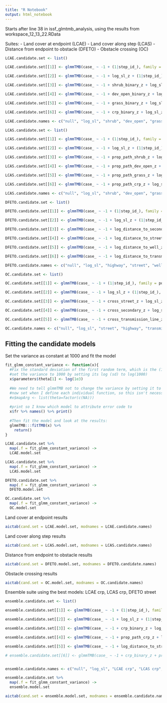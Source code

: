 ```yaml
---
title: "R Notebook"
output: html_notebook
---
```

Starts after line 38 in issf_glmtmb_analysis, using the results from workspace_12_13_22.RData

Suites:
- Land cover at endpoint (LCAE)
- Land cover along step (LCAS)
- Distance from endpoint to obstacle (DFETO)
- Obstacle crossing (OC)

```r
LCAE.candidate.set <- list()

LCAE.candidate.set[[1]] <- glmmTMB(case_ ~ -1 + (1|step_id_), family = poisson, data = ssf_data, doFit = FALSE, map = list(theta=factor(c(NA)))) #Null

LCAE.candidate.set[[2]] <- glmmTMB(case_ ~ -1 + log_sl_z + (1|step_id_), family = poisson, data = ssf_data, doFit = FALSE, map = list(theta=factor(c(NA)))) #step length

LCAE.candidate.set[[3]] <- glmmTMB(case_ ~ -1 + shrub_binary_z + log_sl_z + (1|step_id_) + (0 + shrub_binary_z|Haukos_SatID), family = poisson, data = ssf_data, doFit = FALSE, map = list(theta=factor(c(NA, 1))))

LCAE.candidate.set[[4]] <- glmmTMB(case_ ~ -1 + dev_open_binary_z + log_sl_z + (1|step_id_) + (0 + dev_open_binary_z|Haukos_SatID), family = poisson, data = ssf_data, doFit = FALSE, map = list(theta=factor(c(NA, 1))))

LCAE.candidate.set[[5]] <- glmmTMB(case_ ~ -1 + grass_binary_z + log_sl_z + (1|step_id_) + (0 + grass_binary_z|Haukos_SatID), family = poisson, data = ssf_data, doFit = FALSE, map = list(theta=factor(c(NA, 1))))

LCAE.candidate.set[[6]] <- glmmTMB(case_ ~ -1 + crp_binary_z + log_sl_z + (1|step_id_) + (0 + crp_binary_z|Haukos_SatID), family = poisson, data = ssf_data, doFit = FALSE, map = list(theta=factor(c(NA, 1))))

LCAE.candidate.names <- c("null", "log_sl", "shrub", "dev_open", "grass", "crp")
```

```r
LCAS.candidate.set <- list()

LCAS.candidate.set[[1]] <- glmmTMB(case_ ~ -1 + (1|step_id_), family = poisson, data = ssf_data, doFit = FALSE, map = list(theta=factor(c(NA)))) #Null

LCAS.candidate.set[[2]] <- glmmTMB(case_ ~ -1 + log_sl_z + (1|step_id_), family = poisson, data = ssf_data, doFit = FALSE, map = list(theta=factor(c(NA)))) #step length

LCAS.candidate.set[[3]] <- glmmTMB(case_ ~ -1 + prop_path_shrub_z + log_sl_z + (1|step_id_) + (0 + prop_path_shrub_z|Haukos_SatID), family = poisson, data = ssf_data, doFit = FALSE, map = list(theta=factor(c(NA, 1))))

LCAS.candidate.set[[4]] <- glmmTMB(case_ ~ -1 + prop_path_dev_open_z + log_sl_z + (1|step_id_) + (0 + prop_path_dev_open_z|Haukos_SatID), family = poisson, data = ssf_data, doFit = FALSE, map = list(theta=factor(c(NA, 1))))

LCAS.candidate.set[[5]] <- glmmTMB(case_ ~ -1 + prop_path_grass_z + log_sl_z + (1|step_id_) + (0 + prop_path_grass_z|Haukos_SatID), family = poisson, data = ssf_data, doFit = FALSE, map = list(theta=factor(c(NA, 1))))

LCAS.candidate.set[[6]] <- glmmTMB(case_ ~ -1 + prop_path_crp_z + log_sl_z + (1|step_id_) + (0 + prop_path_crp_z|Haukos_SatID), family = poisson, data = ssf_data, doFit = FALSE, map = list(theta=factor(c(NA, 1))))

LCAS.candidate.names <- c("null", "log_sl", "shrub", "dev_open", "grass", "crp")
```

```r
DFETO.candidate.set <- list()

DFETO.candidate.set[[1]] <- glmmTMB(case_ ~ -1 + (1|step_id_), family = poisson, data = ssf_data, doFit = FALSE, map = list(theta=factor(c(NA)))) #Null

DFETO.candidate.set[[2]] <- glmmTMB(case_ ~ -1 + log_sl_z + (1|step_id_), family = poisson, data = ssf_data, doFit = FALSE, map = list(theta=factor(c(NA)))) #step length

DFETO.candidate.set[[3]] <- glmmTMB(case_ ~ -1 + log_distance_to_secondary_z + log_sl_z + (1|step_id_) + (0 + log_distance_to_secondary_z|Haukos_SatID), family = poisson, data = ssf_data, doFit = FALSE, map = list(theta=factor(c(NA, 1))))

DFETO.candidate.set[[4]] <- glmmTMB(case_ ~ -1 + log_distance_to_street_z + log_sl_z + (1|step_id_) + (0 + log_distance_to_street_z|Haukos_SatID), family = poisson, data = ssf_data, doFit = FALSE, map = list(theta=factor(c(NA, 1))))

DFETO.candidate.set[[5]] <- glmmTMB(case_ ~ -1 + log_distance_to_well_z + log_sl_z + (1|step_id_) + (0 + log_distance_to_well_z|Haukos_SatID), family = poisson, data = ssf_data, doFit = FALSE, map = list(theta=factor(c(NA, 1))))

DFETO.candidate.set[[6]] <- glmmTMB(case_ ~ -1 + log_distance_to_transmission_line_z + log_sl_z + (1|step_id_) + (0 + log_distance_to_transmission_line_z|Haukos_SatID), family = poisson, data = ssf_data, doFit = FALSE, map = list(theta=factor(c(NA, 1))))

DFETO.candidate.names <- c("null", "log_sl", "highway", "street", "well", "transmission_line")
```

```r
OC.candidate.set <- list()

OC.candidate.set[[1]] <- glmmTMB(case_ ~ -1 + (1|step_id_), family = poisson, data = ssf_data, doFit = FALSE, map = list(theta=factor(c(NA)))) #Null

OC.candidate.set[[2]] <- glmmTMB(case_ ~ -1 + log_sl_z + (1|step_id_), family = poisson, data = ssf_data, doFit = FALSE, map = list(theta=factor(c(NA)))) #step length

OC.candidate.set[[3]] <- glmmTMB(case_ ~ -1 + cross_street_z + log_sl_z + (1|step_id_) + (0 + cross_street_z|Haukos_SatID), family = poisson, data = ssf_data, doFit = FALSE, map = list(theta=factor(c(NA, 1))))

OC.candidate.set[[4]] <- glmmTMB(case_ ~ -1 + cross_secondary_z + log_sl_z + (1|step_id_) + (0 + cross_secondary_z|Haukos_SatID), family = poisson, data = ssf_data, doFit = FALSE, map = list(theta=factor(c(NA, 1))))

OC.candidate.set[[5]] <- glmmTMB(case_ ~ -1 + cross_transmission_line_z + log_sl_z + (1|step_id_) + (0 + cross_transmission_line_z|Haukos_SatID), family = poisson, data = ssf_data, doFit = FALSE, map = list(theta=factor(c(NA, 1))))

OC.candidate.names <- c("null", "log_sl", "street", "highway", "transmission_line")
```

## Fitting the candidate models

Set the variance as constant at 1000 and fit the model
```r
fit_glmm_constant_variance <- function(x){
  #Fix the standard deviation of the first random term, which is the (1|step_id_) component in the above model equation
  #set the variance to 1000 by setting its log (sd) to log(1000)
  x$parameters$theta[1] <- log(1e3)
  
  #We need to tell glmmTMB not to change the variance by setting it to NA:
  #now set when I define each individual function, so this isn't necessary here
  #x$mapArg <- list(theta=factor(c(NA)))
  
  #print so I know which model to attribute error code to
  x$fr %>% names() %>% print()
  
  #Then fit the model and look at the results:
  glmmTMB:::fitTMB(x) %>% 
    return()
}

LCAE.candidate.set %>%
  map(.f = fit_glmm_constant_variance) ->
  LCAE.model.set

LCAS.candidate.set %>%
  map(.f = fit_glmm_constant_variance) ->
  LCAS.model.set

DFETO.candidate.set %>%
  map(.f = fit_glmm_constant_variance) ->
  DFETO.model.set

OC.candidate.set %>%
  map(.f = fit_glmm_constant_variance) ->
  OC.model.set
```

Land cover at endpoint results
```r
aictab(cand.set = LCAE.model.set, modnames = LCAE.candidate.names)
```

Land cover along step results
```r
aictab(cand.set = LCAS.model.set, modnames = LCAS.candidate.names)
```

Distance from endpoint to obstacle results
```r
aictab(cand.set = DFETO.model.set, modnames = DFETO.candidate.names)
```

Obstacle crossing results
```r
aictab(cand.set = OC.model.set, modnames = OC.candidate.names)
```

Ensemble suite using the best models: LCAE crp, LCAS crp, DFETO street
```r
ensemble.candidate.set <- list()

ensemble.candidate.set[[1]] <- glmmTMB(case_ ~ -1 + (1|step_id_), family = poisson, data = ssf_data, doFit = FALSE, map = list(theta=factor(c(NA)))) #Null

ensemble.candidate.set[[2]] <- glmmTMB(case_ ~ -1 + log_sl_z + (1|step_id_), family = poisson, data = ssf_data, doFit = FALSE, map = list(theta=factor(c(NA)))) #step length

ensemble.candidate.set[[3]] <- glmmTMB(case_ ~ -1 + crp_binary_z + log_sl_z + (1|step_id_) + (0 + crp_binary_z|Haukos_SatID), family = poisson, data = ssf_data, doFit = FALSE, map = list(theta=factor(c(NA, 1))))

ensemble.candidate.set[[4]] <- glmmTMB(case_ ~ -1 + prop_path_crp_z + log_sl_z + (1|step_id_) + (0 + prop_path_crp_z|Haukos_SatID), family = poisson, data = ssf_data, doFit = FALSE, map = list(theta=factor(c(NA, 1))))

ensemble.candidate.set[[5]] <- glmmTMB(case_ ~ -1 + log_distance_to_street_z + log_sl_z + (1|step_id_) + (0 + log_distance_to_street_z|Haukos_SatID), family = poisson, data = ssf_data, doFit = FALSE, map = list(theta=factor(c(NA, 1))))

# ensemble.candidate.set[[6]] <- glmmTMB(case_ ~ -1 + crp_binary_z + prop_path_crp_z + log_distance_to_street_z + log_sl_z + (1|step_id_) + (0 + crp_binary_z|Haukos_SatID) + (0 + prop_path_crp_z|Haukos_SatID) + (0 + log_distance_to_street_z|Haukos_SatID), family = poisson, data = ssf_data, doFit = FALSE, map = list(theta=factor(c(NA, 1, 2, 3)))) #full


ensemble.candidate.names <- c("null", "log_sl", "LCAE crp", "LCAS crp", "DFETO street") #, "full"

ensemble.candidate.set %>%
  map(.f = fit_glmm_constant_variance) ->
  ensemble.model.set
```

```r
aictab(cand.set = ensemble.model.set, modnames = ensemble.candidate.names)
```

